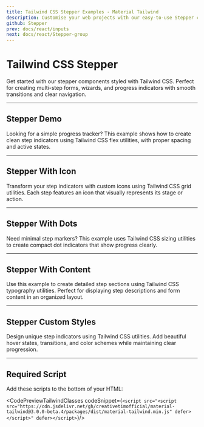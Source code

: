 ```yaml
---
title: Tailwind CSS Stepper Examples - Material Tailwind
description: Customise your web projects with our easy-to-use Stepper component for Tailwind CSS and React using Material Design guidelines.
github: Stepper
prev: docs/react/inputs
next: docs/react/Stepper-group
---
```


<InfoBadge />

# Tailwind CSS Stepper

Get started with our stepper components styled with Tailwind CSS. Perfect for creating multi-step forms, wizards, and progress indicators with smooth transitions and clear navigation.

---

## Stepper Demo

Looking for a simple progress tracker? This example shows how to create clean step indicators using Tailwind CSS flex utilities, with proper spacing and active states.

<PreviewWithCode relativePath="stepper/stepper-demo.tsx" language="html" />

---

## Stepper With Icon

Transform your step indicators with custom icons using Tailwind CSS grid utilities. Each step features an icon that visually represents its stage or action.

<PreviewWithCode relativePath="stepper/stepper-with-icon.tsx" language="html" />

---

## Stepper With Dots

Need minimal step markers? This example uses Tailwind CSS sizing utilities to create compact dot indicators that show progress clearly.

<PreviewWithCode relativePath="stepper/stepper-with-dots.tsx" language="html" />

---

## Stepper With Content

Use this example to create detailed step sections using Tailwind CSS typography utilities. Perfect for displaying step descriptions and form content in an organized layout.

<PreviewWithCode relativePath="stepper/stepper-with-content.tsx" language="html" />

---

## Stepper Custom Styles

Design unique step indicators using Tailwind CSS utilities. Add beautiful hover states, transitions, and color schemes while maintaining clear progression.

<PreviewWithCode relativePath="stepper/stepper-custom-styles.tsx" language="html" />

---

## Required Script
Add these scripts to the bottom of your HTML:

<CodePreviewTailwindClasses codeSnippet={`<script src="<script src="https://cdn.jsdelivr.net/gh/creativetimofficial/material-tailwind@3.0.0-beta.4/packages/dist/material-tailwind.min.js" defer></script>" defer></script>`}/>
